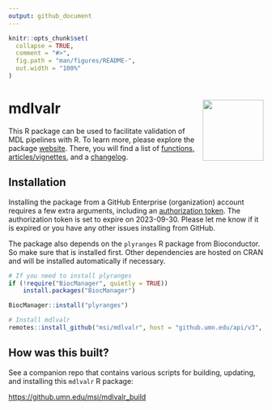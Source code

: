 ```yaml
---
output: github_document
---
```


<!-- README.md is generated from README.Rmd. Please edit that file -->

```r
knitr::opts_chunk$set(
  collapse = TRUE,
  comment = "#>",
  fig.path = "man/figures/README-",
  out.width = "100%"
)
```

# mdlvalr <img src="man/figures/logo.png" align="right" alt="" width="120" /> 

This R package can be used to facilitate validation of MDL pipelines with R. To learn more, please explore the package [website](https://pages.github.umn.edu/msi/mdlvalr). There, you will find a list of [functions](https://pages.github.umn.edu/msi/mdlvalr/reference/index.html), [articles/vignettes](https://pages.github.umn.edu/msi/mdlvalr/articles/index.html), and a [changelog](https://pages.github.umn.edu/msi/mdlvalr/news/index.html).

## Installation

Installing the package from a GitHub Enterprise (organization) account requires a few extra arguments, including an [authorization token](https://docs.github.com/en/enterprise-server@3.2/authentication/keeping-your-account-and-data-secure/creating-a-personal-access-token). The authorization token is set to expire on 2023-09-30. Please let me know if it is expired or you have any other issues installing from GitHub. 

The package also depends on the `plyranges` R package from Bioconductor. So make sure that is installed first. Other dependencies are hosted on CRAN and will be installed automatically if necessary.

```r
# If you need to install plyranges
if (!require("BiocManager", quietly = TRUE))
    install.packages("BiocManager")

BiocManager::install("plyranges")

# Install mdlvalr
remotes::install_github("msi/mdlvalr", host = "github.umn.edu/api/v3", auth_token = "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")
```


## How was this built?

See a companion repo that contains various scripts for building, updating, and installing this `mdlvalr` R package:

[https://github.umn.edu/msi/mdlvalr_build](https://github.umn.edu/msi/mdlvalr_build)
